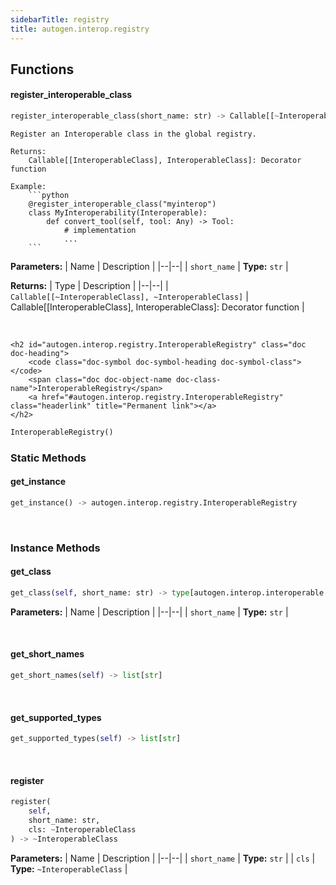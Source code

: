 ```yaml
---
sidebarTitle: registry
title: autogen.interop.registry
---
```


## Functions

<code class="doc-symbol doc-symbol-heading doc-symbol-function"></code>
#### register_interoperable_class
<a href="#autogen.interop.registry..register_interoperable_class" class="headerlink" title="Permanent link"></a>

```python
register_interoperable_class(short_name: str) -> Callable[[~InteroperableClass], ~InteroperableClass]
```

    Register an Interoperable class in the global registry.
    
    Returns:
        Callable[[InteroperableClass], InteroperableClass]: Decorator function
    
    Example:
        ```python
        @register_interoperable_class("myinterop")
        class MyInteroperability(Interoperable):
            def convert_tool(self, tool: Any) -> Tool:
                # implementation
                ...
        ```

<b>Parameters:</b>
| Name | Description |
|--|--|
| `short_name` | **Type:** `str` |

<b>Returns:</b>
| Type | Description |
|--|--|
| `Callable[[~InteroperableClass], ~InteroperableClass]` | Callable[[InteroperableClass], InteroperableClass]: Decorator function |

<br />

    <h2 id="autogen.interop.registry.InteroperableRegistry" class="doc doc-heading">
        <code class="doc-symbol doc-symbol-heading doc-symbol-class"></code>
        <span class="doc doc-object-name doc-class-name">InteroperableRegistry</span>
        <a href="#autogen.interop.registry.InteroperableRegistry" class="headerlink" title="Permanent link"></a>
    </h2>

```python
InteroperableRegistry()
```

    

### Static Methods

<code class="doc-symbol doc-symbol-heading doc-symbol-method"></code>
#### get_instance
<a href="#autogen.interop.registry.InteroperableRegistry.get_instance" class="headerlink" title="Permanent link"></a>

```python
get_instance() -> autogen.interop.registry.InteroperableRegistry
```

    

<br />

### Instance Methods

<code class="doc-symbol doc-symbol-heading doc-symbol-method"></code>
#### get_class
<a href="#autogen.interop.registry.InteroperableRegistry.get_class" class="headerlink" title="Permanent link"></a>

```python
get_class(self, short_name: str) -> type[autogen.interop.interoperable.Interoperable]
```

    

<b>Parameters:</b>
| Name | Description |
|--|--|
| `short_name` | **Type:** `str` |

<br />

<code class="doc-symbol doc-symbol-heading doc-symbol-method"></code>
#### get_short_names
<a href="#autogen.interop.registry.InteroperableRegistry.get_short_names" class="headerlink" title="Permanent link"></a>

```python
get_short_names(self) -> list[str]
```

    

<br />

<code class="doc-symbol doc-symbol-heading doc-symbol-method"></code>
#### get_supported_types
<a href="#autogen.interop.registry.InteroperableRegistry.get_supported_types" class="headerlink" title="Permanent link"></a>

```python
get_supported_types(self) -> list[str]
```

    

<br />

<code class="doc-symbol doc-symbol-heading doc-symbol-method"></code>
#### register
<a href="#autogen.interop.registry.InteroperableRegistry.register" class="headerlink" title="Permanent link"></a>

```python
register(
    self,
    short_name: str,
    cls: ~InteroperableClass
) -> ~InteroperableClass
```

    

<b>Parameters:</b>
| Name | Description |
|--|--|
| `short_name` | **Type:** `str` |
| `cls` | **Type:** `~InteroperableClass` |

<br />
